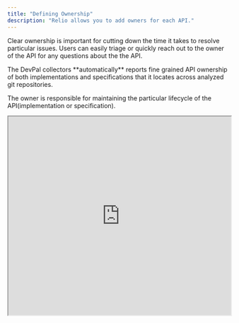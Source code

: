 ```yaml
---
title: "Defining Ownership"
description: "Relio allows you to add owners for each API."
---
```


Clear ownership is important for cutting down the time it takes to resolve
particular issues. Users can easily triage or quickly reach out to the owner of
the API for any questions about the the API.

<Info>
  The DevPal collectors **automatically** reports fine grained API ownership of
  both implementations and specifications that it locates across analyzed git
  repositories.
</Info>

The owner is responsible for maintaining the particular lifecycle of the
API(implementation or specification).

<iframe height="450" width="100%" src="https://cdn.iframe.ly/1Auigrk"></iframe>
